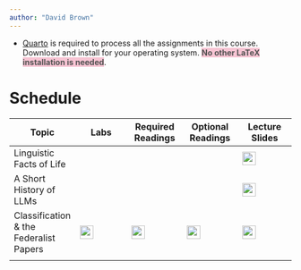 ```yaml
---
author: "David Brown"
---
```


-  [Quarto](https://quarto.org/docs/get-started/) is required to process all the assignments in this course. Download and install for your operating system. [**No other LaTeX installation is needed**]{style="background-color: #f5b2c6; opacity: 0.75;"}.


# Schedule {.unnumbered}

| Topic                                  | Labs                                                                                  | Required Readings                                | Optional Readings                          | Lecture Slides                                                                        |
|---------------|---------------|---------------|---------------|---------------|
| Linguistic Facts of Life               |                                                                                       |                                                  |                                            | [![](_images/icon_presentation.png){width="24"}](lectures/embed_linguistic-facts.qmd) |
| A Short History of LLMs                |                                                                                       |                                                  |                                            | [![](_images/icon_presentation.png){width="24"}](lectures/embed_llms-history.qmd)     |
| Classification & the Federalist Papers | [![](_images/icon_quarto.png){width="24"}](labs/classification-federalist-papers.qmd) | [![](_images/icon_required.png){width="24"}](#0) | ![](_images/icon_optional.png){width="24"} | ![](_images/icon_presentation.png){width="24"}                                        |
|                                        |                                                                                       |                                                  |                                            |                                                                                       |
